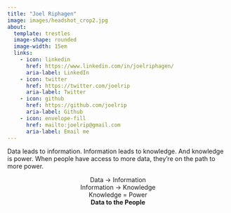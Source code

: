 ```yaml
---
title: "Joel Riphagen"
image: images/headshot_crop2.jpg
about:
  template: trestles
  image-shape: rounded
  image-width: 15em
  links: 
    - icon: linkedin
      href: https://www.linkedin.com/in/joelriphagen/
      aria-label: LinkedIn
    - icon: twitter
      href: https://twitter.com/joelrip
      aria-label: Twitter
    - icon: github
      href: https://github.com/joelrip
      aria-label: Github
    - icon: envelope-fill
      href: mailto:joelrip@gmail.com
      aria-label: Email me
---
```


Data leads to information. Information leads to knowledge. And knowledge is power. When people have access to more data, they're on the path to more power.

<center>
Data -> Information
<br>Information -> Knowledge
<br>Knowledge = Power
<br>__Data to the People__
</center>

